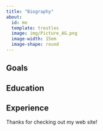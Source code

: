 ```yaml
---
title: "Biography"
about:
  id: me
  template: trestles
  image: img/Picture_AG.png
  image-width: 15em
  image-shape: round
---
```


:::{#me}

## Goals

## Education

## Experience

:::

Thanks for checking out my web site!
